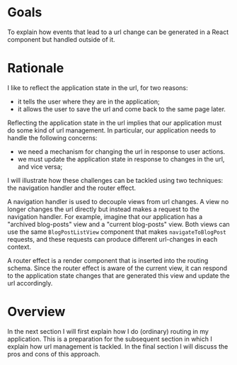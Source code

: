 # Goals

To explain how events that lead to a url change can be generated in a React component
but handled outside of it.

# Rationale

I like to reflect the application state in the url, for two reasons:

- it tells the user where they are in the application;
- it allows the user to save the url and come back to the same page later.

Reflecting the application state in the url implies that our application must do some kind of
url management. In particular, our application needs to handle the following concerns:

- we need a mechanism for changing the url in response to user actions.
- we must update the application state in response to changes in the url, and vice versa;

I will illustrate how these challenges can be tackled using two techniques: the navigation handler
and the router effect.

A navigation handler is used to decouple views from url changes. A view no longer changes the url
directly but instead makes a request to the navigation handler. For example, imagine that our
application has a "archived blog-posts" view and a "current blog-posts" view. Both views can use the
same `BlogPostListView` component that makes `navigateToBlogPost` requests, and these requests can
produce different url-changes in each context.

A router effect is a render component that is inserted into the routing
schema. Since the router effect is aware of the current view, it can respond to the application state
changes that are generated this view and update the url accordingly.

# Overview

In the next section I will first explain how I do (ordinary) routing in my application. This is a preparation
for the subsequent section in which I explain how url management is tackled. In the final section I will
discuss the pros and cons of this approach.
